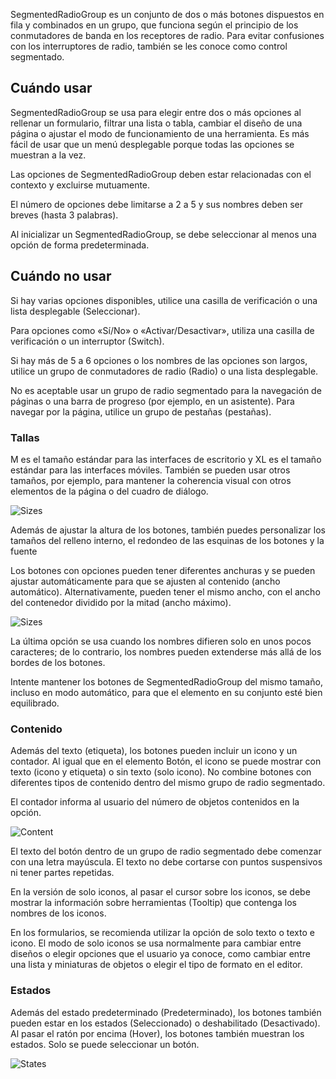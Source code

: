 SegmentedRadioGroup es un conjunto de dos o más botones dispuestos en fila y combinados en un grupo, que funciona según el principio de los conmutadores de banda en los receptores de radio. Para evitar confusiones con los interruptores de radio, también se les conoce como control segmentado.

## Cuándo usar

SegmentedRadioGroup se usa para elegir entre dos o más opciones al rellenar un formulario, filtrar una lista o tabla, cambiar el diseño de una página o ajustar el modo de funcionamiento de una herramienta. Es más fácil de usar que un menú desplegable porque todas las opciones se muestran a la vez.

Las opciones de SegmentedRadioGroup deben estar relacionadas con el contexto y excluirse mutuamente.

El número de opciones debe limitarse a 2 a 5 y sus nombres deben ser breves (hasta 3 palabras).

Al inicializar un SegmentedRadioGroup, se debe seleccionar al menos una opción de forma predeterminada.

## Cuándo no usar

Si hay varias opciones disponibles, utilice una casilla de verificación o una lista desplegable (Seleccionar).

Para opciones como «Sí/No» o «Activar/Desactivar», utiliza una casilla de verificación o un interruptor (Switch).

Si hay más de 5 a 6 opciones o los nombres de las opciones son largos, utilice un grupo de conmutadores de radio (Radio) o una lista desplegable.

No es aceptable usar un grupo de radio segmentado para la navegación de páginas o una barra de progreso (por ejemplo, en un asistente). Para navegar por la página, utilice un grupo de pestañas (pestañas).

### Tallas

M es el tamaño estándar para las interfaces de escritorio y XL es el tamaño estándar para las interfaces móviles. También se pueden usar otros tamaños, por ejemplo, para mantener la coherencia visual con otros elementos de la página o del cuadro de diálogo.

![Sizes](/static/images/design/SegmentedRadioGroup/Sizes1.png)

Además de ajustar la altura de los botones, también puedes personalizar los tamaños del relleno interno, el redondeo de las esquinas de los botones y la fuente

Los botones con opciones pueden tener diferentes anchuras y se pueden ajustar automáticamente para que se ajusten al contenido (ancho automático). Alternativamente, pueden tener el mismo ancho, con el ancho del contenedor dividido por la mitad (ancho máximo).

![Sizes](/static/images/design/SegmentedRadioGroup/Sizes2.png)

La última opción se usa cuando los nombres difieren solo en unos pocos caracteres; de lo contrario, los nombres pueden extenderse más allá de los bordes de los botones.

Intente mantener los botones de SegmentedRadioGroup del mismo tamaño, incluso en modo automático, para que el elemento en su conjunto esté bien equilibrado.

### Contenido

Además del texto (etiqueta), los botones pueden incluir un icono y un contador. Al igual que en el elemento Botón, el icono se puede mostrar con texto (icono y etiqueta) o sin texto (solo icono). No combine botones con diferentes tipos de contenido dentro del mismo grupo de radio segmentado.

El contador informa al usuario del número de objetos contenidos en la opción.

![Content](/static/images/design/SegmentedRadioGroup/Content.png)

El texto del botón dentro de un grupo de radio segmentado debe comenzar con una letra mayúscula. El texto no debe cortarse con puntos suspensivos ni tener partes repetidas.

En la versión de solo iconos, al pasar el cursor sobre los iconos, se debe mostrar la información sobre herramientas (Tooltip) que contenga los nombres de los iconos.

En los formularios, se recomienda utilizar la opción de solo texto o texto e icono. El modo de solo iconos se usa normalmente para cambiar entre diseños o elegir opciones que el usuario ya conoce, como cambiar entre una lista y miniaturas de objetos o elegir el tipo de formato en el editor.

### Estados

Además del estado predeterminado (Predeterminado), los botones también pueden estar en los estados (Seleccionado) o deshabilitado (Desactivado). Al pasar el ratón por encima (Hover), los botones también muestran los estados. Solo se puede seleccionar un botón.

![States](/static/images/design/SegmentedRadioGroup/States.png)